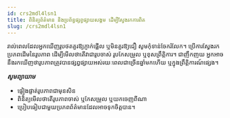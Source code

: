 ```yaml
---
id: crs2mdl4lsn1
title: ពិនិត្យព័ត៌មាន និងប្រព័ន្ធផ្សព្វផ្សាយសង្គម ដើម្បីស្វែងរកការពិត
slug: /crs2mdl4lsn1
---
```


រាល់ពេលដែលអ្នកឃើញរូបថតគួរឱ្យភ្ញាក់ផ្អើល ឬមិនគួរឱ្យជឿ សូមកុំទាន់ចែករំលែក។ ប្រើការស្វែងរកប្រភពដើមនៃរូបភាព ដើម្បីមើលថាតើវាជារូបចាស់ រូបកែសម្រួល ឬខុសព្រឹត្តិការ។ ជាញឹកញយ អ្នកអាច​នឹងរក​ឃើញ​ថា​រូបភាព​ត្រូវ​បាន​ផ្សព្វផ្សាយ​អស់​រយៈពេល​ជាច្រើន​ឆ្នាំមកហើយ ឬក្នុងព្រឹត្តិការណ៍​ផ្សេង។

***សូមព្យាយាម***
- ផ្ទៀងផ្ទាត់រូបភាពជាមុនសិន
- ពិនិត្យមើលថាតើរូបភាពចាស់ ឬកែសម្រួល ឬយកចេញពីណា
- ប្រៀបធៀបជាមួយប្រភពព័ត៌មានដែលអាចទុកចិត្តបាន។
